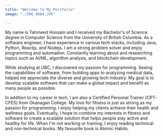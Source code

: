 ```yaml
---
title: "Welcome To My Portfolio"
image: "./IMG_8604.JPG"

---
```


My name is Tahmeed Hossain and I received my Bachelor's of Science degree in Computer Science from the University of British Columbia. As a software engineer, I have experience in various tech stacks, including Java, Python, Reactjs, and Nodejs. I am a strong problem solver and enjoy programming and automation. Constantly learning about and researching topics such as AI/ML, algorithm analysis, and blockchain development.

While studying at UBC, I discovered my passion for programming. Seeing the capabilities of software, from building apps to analyzing medical data, helped me appreciate the diverse and growing tech industry. My goal is to develop scalable software that can make a global impact and benefit as many people as possible.

In addition to my career in tech, I am also a Certified Personal Trainer (CPT-CFES) from Okanagan College. My love for fitness is just as strong as my passion for programming. I enjoy helping my clients achieve their health and wellness goals. Eventually, I hope to combine my interests in fitness and software to create a scalable solution that helps people stay active and healthy for life. When I'm not working or training, I enjoy reading technical and non-technical books. My favourite book is Atomic Habits.